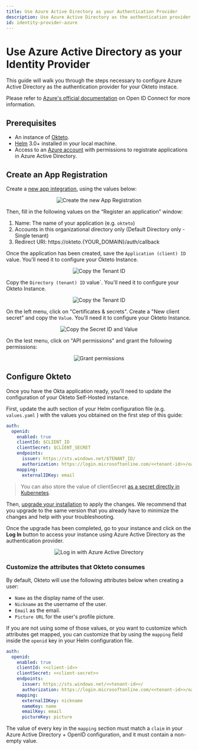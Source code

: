 ```yaml
---
title: Use Azure Active Directory as your Authentication Provider
description: Use Azure Active Directory as the authentication provider of your Okteto Self-hosted instance
id: identity-provider-azure
---
```



#  Use Azure Active Directory as your Identity Provider<TiersList tiers="Self-Hosted" />

This guide will walk you through the steps necessary to configure Azure Active Directory as the authentication provider for your Okteto instace.

Please refer to [Azure's official documentation](https://learn.microsoft.com/en-us/power-apps/maker/portals/configure/configure-openid-settings) on Open ID Connect for more information.

## Prerequisites

- An instance of [Okteto](https://okteto.com/docs/self-hosted/).
- [Helm](https://helm.sh/docs/intro/install/) 3.0+ installed in your local machine.
- Access to an [Azure account](https://portal.azure.com) with permissions to registrate applications in Azure Active Directory.

## Create an App Registration

Create a [new app integration](https://portal.azure.com/#view/Microsoft_AAD_RegisteredApps/CreateApplicationBlade/quickStartType~/null/isMSAApp~/false), using the values below:

<p align="center"><Image src="/docs/self-hosted/guides/azure-active-directory/images/new-app.png" alt="Create the new App Registration" /></p>

Then, fill in the following values on the “Register an application” window:

1. Name: The name of your application (e.g. `okteto`)
2. Accounts in this organizational directory only (Default Directory only - Single tenant)
3. Redirect URI: https://okteto.{YOUR_DOMAIN}/auth/callback

Once the application has been created, save the `Application (client) ID` value. You'll need it to configure your Okteto Instance.

<p align="center"><Image src="/docs/self-hosted/guides/azure-active-directory/images/client-id.png" alt="Copy the Tenant ID" /></p>

Copy the `Directory (tenant) ID` value`. You'll need it to configure your Okteto Instance.

<p align="center"><Image src="/docs/self-hosted/guides/azure-active-directory/images/tenant-id.png" alt="Copy the Tenant ID" /></p>

On the left menu, click on "Certificates & secrets". Create a "New client secret" and copy the `Value`. You'll need it to configure your Okteto Instance.

<p align="center"><Image src="/docs/self-hosted/guides/azure-active-directory/images/secrets.png" alt="Copy the Secret ID and Value" /></p>

On the lest menu, click on "API permissions" and grant the following permissions:

<p align="center"><Image src="/docs/self-hosted/guides/azure-active-directory/images/permissions.png" alt="Grant permissions" /></p>

## Configure Okteto

Once you have the Okta application ready, you'll need to update the configuration of your Okteto Self-Hosted instance. 

First, update the auth section of your Helm configuration file (e.g. `values.yaml` ) with the values you obtained on the first step of this guide:

```yaml
auth:
  openid:
    enabled: true
    clientId: $CLIENT_ID
    clientSecret: $CLIENT_SECRET
    endpoints:
      issuer: https://sts.windows.net/$TENANT_ID/
      authorization: https://login.microsoftonline.com/<<tenant-id>>/oauth2/v2.0/authorize
    mapping:
      externalIDKey: email
```

> You can also store the value of clientSecret [as a secret directly in Kubernetes](/docs/self-hosted/install/deployment/#cloud-provider-secret).

Then, [upgrade your installation](/docs/self-hosted/install/upgrade/) to apply the changes. We recommend that you upgrade to the same version that you already have to minimize the changes and help with your troubleshooting. 

Once the upgrade has been completed, go to your instance and click on the **Log In** button to access your instance using Azure Active Directory as the authentication provider.

<p align="center"><Image src="/docs/self-hosted/guides/azure-active-directory/images/with-azure.png" alt="Log in with Azure Active Directory" /></p>

### Customize the attributes that Okteto consumes

By default, Okteto will use the following attributes below when creating a user:

- `Name` as the display name of the user.
- `Nickname` as the username of the user.
- `Email` as the email.
- `Picture URL` for the user's profile picture.

If you are not using some of those values, or you want to customize which attributes get mapped, you can customize that by using the `mapping` field inside the `openid` key in your Helm configuration file.

```yaml
auth:
  openid:
    enabled: true
    clientId: <<client-id>>
    clientSecret: <<client-secret>>
    endpoints:
      issuer: https://sts.windows.net/<<tenant-id>>/
      authorization: https://login.microsoftonline.com/<<tenant-id>>/oauth2/v2.0/authorize
    mapping:
      externalIDKey: nickname
      nameKey: name
      emailKey: email
      pictureKey: picture
```

The value of every key in the `mapping` section must match a `claim` in your Azure Active Directory + OpenID configuration, and it must contain a non-empty value.
